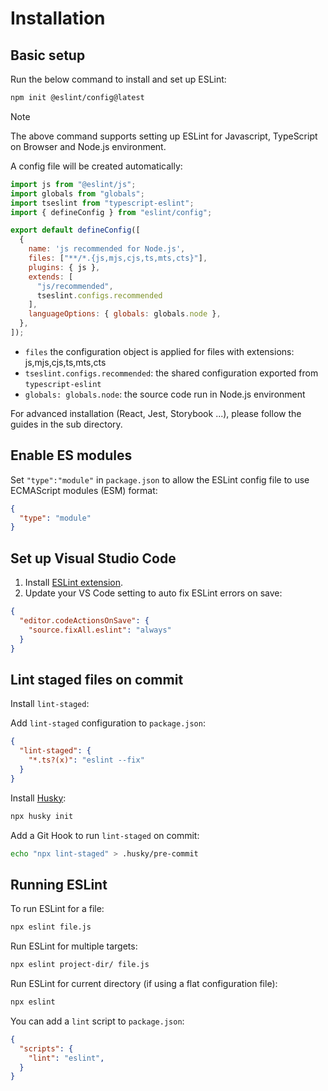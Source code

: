 
# Installation

## Basic setup

Run the below command to install and set up ESLint:
```sh
npm init @eslint/config@latest
```

> [!NOTE]
> The above command supports setting up ESLint for Javascript, TypeScript on Browser and Node.js environment.

A config file will be created automatically:

```js title="eslint.config.js" {9,13,15}
import js from "@eslint/js";
import globals from "globals";
import tseslint from "typescript-eslint";
import { defineConfig } from "eslint/config";

export default defineConfig([
  {
    name: 'js recommended for Node.js',
    files: ["**/*.{js,mjs,cjs,ts,mts,cts}"],
    plugins: { js },
    extends: [
      "js/recommended", 
      tseslint.configs.recommended
    ],
    languageOptions: { globals: globals.node },
  },
]);
```

- `files` the configuration object is applied for files with extensions: js,mjs,cjs,ts,mts,cts
- `tseslint.configs.recommended`: the shared configuration exported from `typescript-eslint`
- `globals: globals.node`: the source code run in Node.js environment

For advanced installation (React, Jest, Storybook ...), please follow the guides in the sub directory.


## Enable ES modules

Set `"type":"module"` in `package.json` to allow the ESLint config file to use ECMAScript modules (ESM) format:
```json title="package.json"
{
  "type": "module"
}
```


## Set up Visual Studio Code

1. Install [ESLint extension](https://marketplace.visualstudio.com/items?itemName=dbaeumer.vscode-eslint).
2. Update your VS Code setting to auto fix ESLint errors on save:

```json title=".vscode/settings.json"
{
  "editor.codeActionsOnSave": {
    "source.fixAll.eslint": "always"
  }
}
```


## Lint staged files on commit

Install `lint-staged`:

<PackageManagerTabs command="install --save-dev lint-staged" />

Add `lint-staged` configuration to `package.json`:

```json
{
  "lint-staged": {
    "*.ts?(x)": "eslint --fix"
  }
}
```

Install [Husky](../../../../tools/git/husky.mdx):
```sh
npx husky init
```

Add a Git Hook to run `lint-staged` on commit:

```sh
echo "npx lint-staged" > .husky/pre-commit
```


## Running ESLint

To run ESLint for a file:

```sh
npx eslint file.js 
```

Run ESLint for multiple targets:

```sh
npx eslint project-dir/ file.js 
```

Run ESLint for current directory (if using a flat configuration file):

```sh
npx eslint 
```

You can add a `lint` script to `package.json`:
```json title="package.json"
{
  "scripts": {
    "lint": "eslint",
  }
}
```
